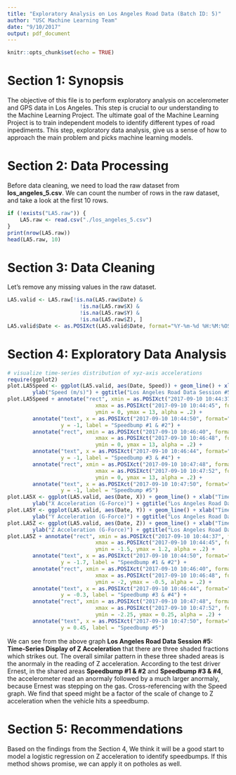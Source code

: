 ```yaml
---
title: "Exploratory Analysis on Los Angeles Road Data (Batch ID: 5)"
author: "USC Machine Learning Team"
date: "9/10/2017"
output: pdf_document
---
```


```r
knitr::opts_chunk$set(echo = TRUE)
```

# Section 1: Synopsis

The objective of this file is to perform exploratory analysis on accelerometer and GPS data in Los Angeles. This step is crucial to our understanding to the Machine Learning Project. The ultimate goal of the Machine Learning Project is to train independent models to identify different types of road inpediments. This step, exploratory data analysis, give us a sense of how to approach the main problem and picks machine learning models.

# Section 2: Data Processing

Before data cleaning, we need to load the raw dataset from **los_angeles_5.csv**. We can count the number of rows in the raw dataset, and take a look at the first 10 rows.

```r
if (!exists("LA5.raw")) {
    LA5.raw <- read.csv("./los_angeles_5.csv")
}
print(nrow(LA5.raw))
head(LA5.raw, 10)
```

# Section 3: Data Cleaning

Let's remove any missing values in the raw dataset.

```r
LA5.valid <- LA5.raw[!is.na(LA5.raw$Date) &
                       !is.na(LA5.raw$X) &
                       !is.na(LA5.raw$Y) &
                       !is.na(LA5.raw$Z), ]
LA5.valid$Date <- as.POSIXct(LA5.valid$Date, format="%Y-%m-%d %H:%M:%OS")
```

# Section 4: Exploratory Data Analysis

```r
# visualize time-series distribution of xyz-axis accelerations
require(ggplot2)
plot.LA5Speed <- ggplot(LA5.valid, aes(Date, Speed)) + geom_line() + xlab("Time (Morning, Sept. 10th, 2017)") + 
        ylab("Speed (m/s)") + ggtitle("Los Angeles Road Data Session #5: Time-Series Display of Speed")
plot.LA5Speed + annotate("rect", xmin = as.POSIXct("2017-09-10 10:44:37", format="%Y-%m-%d %H:%M:%OS"), 
                            xmax = as.POSIXct("2017-09-10 10:44:45", format="%Y-%m-%d %H:%M:%OS"), 
                            ymin = 0, ymax = 13, alpha = .2) + 
        annotate("text", x = as.POSIXct("2017-09-10 10:44:50", format="%Y-%m-%d %H:%M:%OS"), 
                 y = -1, label = "Speedbump #1 & #2") +
        annotate("rect", xmin = as.POSIXct("2017-09-10 10:46:40", format="%Y-%m-%d %H:%M:%OS"), 
                            xmax = as.POSIXct("2017-09-10 10:46:48", format="%Y-%m-%d %H:%M:%OS"), 
                            ymin = 0, ymax = 13, alpha = .2) + 
        annotate("text", x = as.POSIXct("2017-09-10 10:46:44", format="%Y-%m-%d %H:%M:%OS"), 
                 y = -1, label = "Speedbump #3 & #4") +
        annotate("rect", xmin = as.POSIXct("2017-09-10 10:47:48", format="%Y-%m-%d %H:%M:%OS"), 
                            xmax = as.POSIXct("2017-09-10 10:47:52", format="%Y-%m-%d %H:%M:%OS"), 
                            ymin = 0, ymax = 13, alpha = .2) +
        annotate("text", x = as.POSIXct("2017-09-10 10:47:50", format="%Y-%m-%d %H:%M:%OS"), 
                 y = -1, label = "Speedbump #5")
plot.LA5X <- ggplot(LA5.valid, aes(Date, X)) + geom_line() + xlab("Time (Morning, Sept. 10th, 2017)") + 
        ylab("X Acceleration (G-Force)") + ggtitle("Los Angeles Road Data Session #5: Time-Series Display of X Acceleration")
plot.LA5Y <- ggplot(LA5.valid, aes(Date, Y)) + geom_line() + xlab("Time (Morning, Sept. 10th, 2017)") + 
        ylab("Y Acceleration (G-Force)") + ggtitle("Los Angeles Road Data Session #5: Time-Series Display of Y Acceleration")
plot.LA5Z <- ggplot(LA5.valid, aes(Date, Z)) + geom_line() + xlab("Time (Morning, Sept. 10th, 2017)") + 
        ylab("Z Acceleration (G-Force)") + ggtitle("Los Angeles Road Data Session #5: Time-Series Display of Z Acceleration")
plot.LA5Z + annotate("rect", xmin = as.POSIXct("2017-09-10 10:44:37", format="%Y-%m-%d %H:%M:%OS"), 
                            xmax = as.POSIXct("2017-09-10 10:44:45", format="%Y-%m-%d %H:%M:%OS"), 
                            ymin = -1.5, ymax = 1.2, alpha = .2) + 
        annotate("text", x = as.POSIXct("2017-09-10 10:44:50", format="%Y-%m-%d %H:%M:%OS"), 
                 y = -1.7, label = "Speedbump #1 & #2") +
        annotate("rect", xmin = as.POSIXct("2017-09-10 10:46:40", format="%Y-%m-%d %H:%M:%OS"), 
                            xmax = as.POSIXct("2017-09-10 10:46:48", format="%Y-%m-%d %H:%M:%OS"), 
                            ymin = -2, ymax = -0.5, alpha = .2) + 
        annotate("text", x = as.POSIXct("2017-09-10 10:46:44", format="%Y-%m-%d %H:%M:%OS"), 
                 y = -0.3, label = "Speedbump #3 & #4") +
        annotate("rect", xmin = as.POSIXct("2017-09-10 10:47:48", format="%Y-%m-%d %H:%M:%OS"), 
                            xmax = as.POSIXct("2017-09-10 10:47:52", format="%Y-%m-%d %H:%M:%OS"), 
                            ymin = -2.25, ymax = 0.25, alpha = .2) +
        annotate("text", x = as.POSIXct("2017-09-10 10:47:50", format="%Y-%m-%d %H:%M:%OS"), 
                 y = 0.45, label = "Speedbump #5")
```

We can see from the above graph **Los Angeles Road Data Session #5: Time-Series Display of Z Acceleration** that there are three shaded fractions which strikes out. The overall similar pattern in these three shaded areas is the anormaly in the reading of Z acceleration. According to the test driver Ernest, in the shared areas **Speedbump #1 & #2** and **Speedbump #3 & #4**, the accelerometer read an anormaly followed by a much larger anormaly, because Ernest was stepping on the gas. Cross-referencing with the Speed graph. We find that speed might be a factor of the scale of change to Z acceleration when the vehicle hits a speedbump.

# Section 5: Recommendations

Based on the findings from the Section 4, We think it will be a good start to model a logistic regression on Z acceleration to identify speedbumps. If this method shows promise, we can apply it on potholes as well.